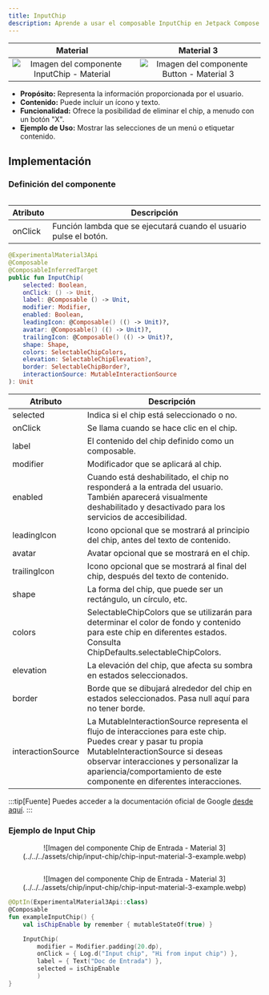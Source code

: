 ```yaml
---
title: InputChip
description: Aprende a usar el composable InputChip en Jetpack Compose.
---
```



[comment]: <> (La ruta siempre será assets/nombeComponente/componente-header.webp)

| Material| Material 3| 
| :----------------: | :------: |
| ![Imagen del componente InputChip - Material](../../../assets/chip/input-chip/chip-input-material-3-example.webp)              | ![Imagen del componente Button - Material 3](../../../assets/chip/input-chip/chip-input-material-3-example.webp) | 


- **Propósito:** Representa la información proporcionada por el usuario.
- **Contenido:** Puede incluir un ícono y texto.
- **Funcionalidad:** Ofrece la posibilidad de eliminar el chip, a menudo con un botón "X".
- **Ejemplo de Uso:** Mostrar las selecciones de un menú o etiquetar contenido.

## Implementación

### Definición del componente

[comment]: <> (Añade un ``TabItem`` por cada tipo de implementación que tenga)

<Tabs>
<TabItem label="Material">

```kotlin frame="terminal"

```
Atributo | Descripción
------ | -----------
onClick | Función lambda que se ejecutará cuando el usuario pulse el botón.

</TabItem>
<TabItem label="Material 3">

```kotlin frame="terminal"
@ExperimentalMaterial3Api
@Composable
@ComposableInferredTarget
public fun InputChip(
    selected: Boolean,
    onClick: () -> Unit,
    label: @Composable () -> Unit,
    modifier: Modifier,
    enabled: Boolean,
    leadingIcon: @Composable() (() -> Unit)?,
    avatar: @Composable() (() -> Unit)?,
    trailingIcon: @Composable() (() -> Unit)?,
    shape: Shape,
    colors: SelectableChipColors,
    elevation: SelectableChipElevation?,
    border: SelectableChipBorder?,
    interactionSource: MutableInteractionSource
): Unit
```

Atributo | Descripción
------ | -----------
selected | Indica si el chip está seleccionado o no.
onClick | Se llama cuando se hace clic en el chip.
label | El contenido del chip definido como un composable.
modifier | Modificador que se aplicará al chip.
enabled | Cuando está deshabilitado, el chip no responderá a la entrada del usuario. También aparecerá visualmente deshabilitado y desactivado para los servicios de accesibilidad.
leadingIcon | Icono opcional que se mostrará al principio del chip, antes del texto de contenido.
avatar | Avatar opcional que se mostrará en el chip.
trailingIcon | Icono opcional que se mostrará al final del chip, después del texto de contenido.
shape | La forma del chip, que puede ser un rectángulo, un círculo, etc.
colors | SelectableChipColors que se utilizarán para determinar el color de fondo y contenido para este chip en diferentes estados. Consulta ChipDefaults.selectableChipColors.
elevation | La elevación del chip, que afecta su sombra en estados seleccionados.
border | Borde que se dibujará alrededor del chip en estados seleccionados. Pasa null aquí para no tener borde.
interactionSource | La MutableInteractionSource representa el flujo de interacciones para este chip. Puedes crear y pasar tu propia MutableInteractionSource si deseas observar interacciones y personalizar la apariencia/comportamiento de este componente en diferentes interacciones.

</TabItem>
</Tabs>

[comment]: <> (No modifiques el tip)

:::tip[Fuente]
Puedes acceder a la documentación oficial de Google
[desde aquí](https://developer.android.com/jetpack/compose/components/chip?hl=es-419#assist).
:::

### Ejemplo de Input Chip

<Tabs>
<TabItem label="Material">

<center>![Imagen del componente Chip de Entrada - Material 3](../../../assets/chip/input-chip/chip-input-material-3-example.webp)</center>

```kotlin frame="terminal"

```

</TabItem>
<TabItem label="Material 3">

<center>![Imagen del componente Chip de Entrada - Material 3](../../../assets/chip/input-chip/chip-input-material-3-example.webp)</center>

```kotlin frame="terminal"
@OptIn(ExperimentalMaterial3Api::class)
@Composable
fun exampleInputChip() {
    val isChipEnable by remember { mutableStateOf(true) }

    InputChip(
        modifier = Modifier.padding(20.dp),
        onClick = { Log.d("Input chip", "Hi from input chip") },
        label = { Text("Doc de Entrada") },
        selected = isChipEnable
        )
}
```

</TabItem>
</Tabs>